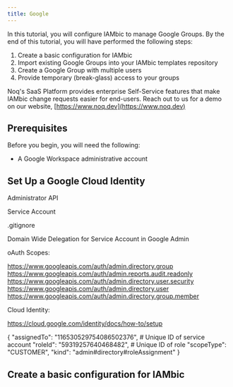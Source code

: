 ```yaml
---
title: Google
---
```


In this tutorial, you will configure IAMbic to manage Google Groups.
By the end of this tutorial, you will have performed the following steps:

1. Create a basic configuration for IAMbic
2. Import existing Google Groups into your IAMbic templates repository
3. Create a Google Group with multiple users
4. Provide temporary (break-glass) access to your groups

Noq's SaaS Platform provides enterprise Self-Service features that make IAMbic change requests easier for end-users. Reach out to us for a demo on our website, [https://www.noq.dev](https://www.noq.dev)

## Prerequisites

Before you begin, you will need the following:

* A Google Workspace administrative account

## Set Up a Google Cloud Identity

Administrator API

Service Account

.gitignore

Domain Wide Delegation for Service Account in Google Admin

oAuth Scopes:

https://www.googleapis.com/auth/admin.directory.group
https://www.googleapis.com/auth/admin.reports.audit.readonly
https://www.googleapis.com/auth/admin.directory.user.security
https://www.googleapis.com/auth/admin.directory.user
https://www.googleapis.com/auth/admin.directory.group.member


Cloud Identity:

https://cloud.google.com/identity/docs/how-to/setup

{
  "assignedTo": "116530529754086502376", # Unique ID of service account
  "roleId": "59319257640468482", # Unique ID of role
  "scopeType": "CUSTOMER",
  "kind": "admin#directory#roleAssignment"
}

## Create a basic configuration for IAMbic



